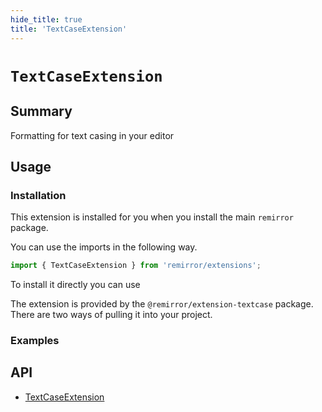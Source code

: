 ```yaml
---
hide_title: true
title: 'TextCaseExtension'
---
```



# `TextCaseExtension`

## Summary

Formatting for text casing in your editor

## Usage

### Installation

This extension is installed for you when you install the main `remirror` package.

You can use the imports in the following way.

```ts
import { TextCaseExtension } from 'remirror/extensions';
```

To install it directly you can use

The extension is provided by the `@remirror/extension-textcase` package. There are two ways of pulling it into your project.

### Examples

<Basic />

## API

- [TextCaseExtension](../api/extension-text-case)
